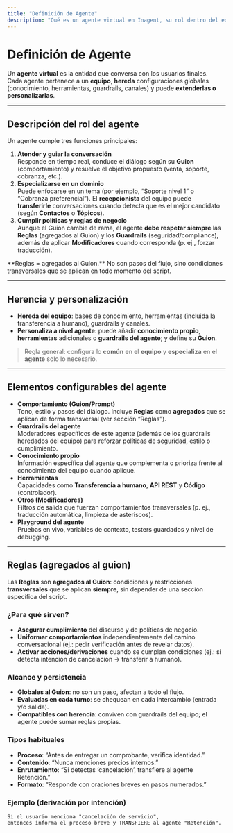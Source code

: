 ```yaml
---
title: "Definición de Agente"
description: "Qué es un agente virtual en Inagent, su rol dentro del equipo, herencia de configuraciones y cómo funcionan las reglas (agregados al guion)."
---
```



# Definición de Agente

Un **agente virtual** es la entidad que conversa con los usuarios finales.\
Cada agente pertenece a un **equipo**, **hereda** configuraciones globales (conocimiento, herramientas, guardrails, canales) y puede **extenderlas o personalizarlas**.

---

## Descripción del rol del agente

Un agente cumple tres funciones principales:

1. **Atender y guiar la conversación**\
   Responde en tiempo real, conduce el diálogo según su **Guion** (comportamiento) y resuelve el objetivo propuesto (venta, soporte, cobranza, etc.).
2. **Especializarse en un dominio**\
   Puede enfocarse en un tema (por ejemplo, “Soporte nivel 1” o “Cobranza preferencial”). El **recepcionista** del equipo puede **transferirle** conversaciones cuando detecta que es el mejor candidato (según **Contactos** o **Tópicos**).
3. **Cumplir políticas y reglas de negocio**\
   Aunque el Guion cambie de rama, el agente **debe respetar siempre** las **Reglas** (agregados al Guion) y los **Guardrails** (seguridad/compliance), además de aplicar **Modificadores** cuando corresponda (p. ej., forzar traducción).

<info>
  **Reglas = agregados al Guion.** No son pasos del flujo, sino condiciones transversales que se aplican en todo momento del script.
</info>

---

## Herencia y personalización

- **Hereda del equipo**: bases de conocimiento, herramientas (incluida la transferencia a humano), guardrails y canales.
- **Personaliza a nivel agente**: puede añadir **conocimiento propio**, **herramientas** adicionales o **guardrails del agente**; y define su **Guion**.

> Regla general: configura lo **común** en el **equipo** y **especializa** en el **agente** solo lo necesario.

---

## Elementos configurables del agente

- **Comportamiento (Guion/Prompt)**\
  Tono, estilo y pasos del diálogo. Incluye **Reglas** como **agregados** que se aplican de forma transversal (ver sección “Reglas”).
- **Guardrails del agente**\
  Moderadores específicos de este agente (además de los guardrails heredados del equipo) para reforzar políticas de seguridad, estilo o cumplimiento.
- **Conocimiento propio**\
  Información específica del agente que complementa o prioriza frente al conocimiento del equipo cuando aplique.
- **Herramientas**\
  Capacidades como **Transferencia a humano**, **API REST** y **Código** (controlador).
- **Otros (Modificadores)**\
  Filtros de salida que fuerzan comportamientos transversales (p. ej., traducción automática, limpieza de asteriscos).
- **Playground del agente**\
  Pruebas en vivo, variables de contexto, testers guardados y nivel de debugging.

---

## Reglas (agregados al guion)

Las **Reglas** son **agregados al Guion**: condiciones y restricciones **transversales** que se aplican **siempre**, sin depender de una sección específica del script.

### ¿Para qué sirven?

- **Asegurar cumplimiento** del discurso y de políticas de negocio.
- **Uniformar comportamientos** independientemente del camino conversacional (ej.: pedir verificación antes de revelar datos).
- **Activar acciones/derivaciones** cuando se cumplan condiciones (ej.: si detecta intención de cancelación → transferir a humano).

### Alcance y persistencia

- **Globales al Guion**: no son un paso, afectan a todo el flujo.
- **Evaluadas en cada turno**: se chequean en cada intercambio (entrada y/o salida).
- **Compatibles con herencia**: conviven con guardrails del equipo; el agente puede sumar reglas propias.

### Tipos habituales

- **Proceso**: “Antes de entregar un comprobante, verifica identidad.”
- **Contenido**: “Nunca menciones precios internos.”
- **Enrutamiento**: “Si detectas ‘cancelación’, transfiere al agente Retención.”
- **Formato**: “Responde con oraciones breves en pasos numerados.”

### Ejemplo (derivación por intención)

```text
Si el usuario menciona "cancelación de servicio",
entonces informa el proceso breve y TRANSFIERE al agente "Retención".
```